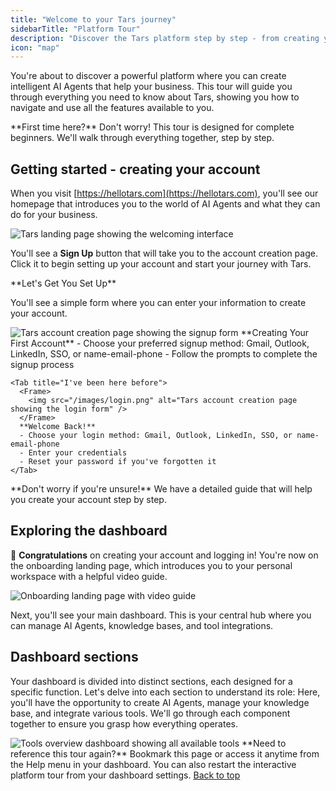 ```yaml
---
title: "Welcome to your Tars journey"
sidebarTitle: "Platform Tour"
description: "Discover the Tars platform step by step - from creating your account to building your first AI Agent"
icon: "map"
---
```



You're about to discover a powerful platform where you can create intelligent AI Agents that help your business. This tour will guide you through everything you need to know about Tars, showing you how to navigate and use all the features available to you.

<Note>
  **First time here?** Don't worry! This tour is designed for complete
  beginners. We'll walk through everything together, step by step.
</Note>

## Getting started - creating your account

<Steps>
<Step title="Your first visit to Tars">
  
  When you visit [https://hellotars.com](https://hellotars.com), you'll see our homepage that introduces you to the world of AI Agents and what they can do for your business.
  
  <Frame>
  <img src="/images/homepage.png" alt="Tars landing page showing the welcoming interface" />
  </Frame>
  
  You'll see a **Sign Up** button that will take you to the account creation page. Click it to begin setting up your account and start your journey with Tars.
  
</Step>

<Step title="Creating your account">
  **Let's Get You Set Up**
  
  You'll see a simple form where you can enter your information to create your account.
  
  <Tabs>
    <Tab title="I'm completely new">
      <Frame>
        <img src="/images/signup.png" alt="Tars account creation page showing the signup form" />
      </Frame>
      **Creating Your First Account**
      - Choose your preferred signup method: Gmail, Outlook, LinkedIn, SSO, or name-email-phone
      - Follow the prompts to complete the signup process
    </Tab>
    
    <Tab title="I've been here before">
      <Frame>
        <img src="/images/login.png" alt="Tars account creation page showing the login form" />
      </Frame>
      **Welcome Back!**
      - Choose your login method: Gmail, Outlook, LinkedIn, SSO, or name-email-phone
      - Enter your credentials
      - Reset your password if you've forgotten it
    </Tab>
  </Tabs>

  <Card title="Need help with account setup?" icon="user-plus" href="/getting-help/account-setup">
    **Don't worry if you're unsure!** We have a detailed guide that will help you create your account step by step.
  </Card>
</Step>
</Steps>

## Exploring the dashboard

🎉 **Congratulations** on creating your account and logging in! You're now on the onboarding landing page, which introduces you to your personal workspace with a helpful video guide.

<Frame>
  <img
    src="/images/landing.png"
    alt="Onboarding landing page with video guide"
  />
</Frame>

Next, you'll see your main dashboard. This is your central hub where you can manage AI Agents, knowledge bases, and tool integrations.

## <Icon icon="grid-2-plus" size="30"/> Dashboard sections

Your dashboard is divided into distinct sections, each designed for a specific function. Let's delve into each section to understand its role:
Here, you'll have the opportunity to create AI Agents, manage your knowledge base, and integrate various tools. We'll go through each component together to ensure you grasp how everything operates.

<Tabs>
  <Tab title="Agents" icon="user-robot">
    <AgentsSection />
  </Tab>

  <Tab title="Tools" icon="wrench">
    <Frame>
      <img
        src="/images/dashboard/tools/tools-overview.png"
        alt="Tools overview dashboard showing all available tools"
      />
    </Frame>
    <ToolsOverview />
  </Tab>

  <Tab title="Knowledge" icon="book">
    <KBOverview />
  </Tab>

  <Tab title="Settings" icon="user-gear">
    <ProfileSetting />
  </Tab>

  <Tab title="Support" icon="circle-question">
    <Support/>
  </Tab>
</Tabs>

<Note>
  **Need to reference this tour again?** Bookmark this page or access it anytime
  from the Help menu in your dashboard. You can also restart the interactive
  platform tour from your dashboard settings.
</Note>

<a href="#dashboard-sections" className="underline float-right">
  Back to top
</a>
